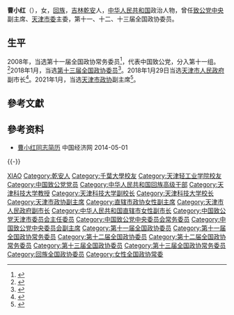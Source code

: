 '''曹小红'''（{{bd|1961年|5月||catIdx=Cao曹}}），女，[[回族|回族]]，[[吉林|吉林]][[乾安|乾安]]人，[[中华人民共和国|中华人民共和国]]政治人物，曾任[[致公党中央|致公党中央]]副主席、[[中国致公党天津市委员会|天津市委]]主委，第十一、十二、十三届全国政协委员。

== 生平 ==
2008年，当选第十一届全国政协常务委员<ref>{{cite news|title=第十一届全国政协委员名单|url=http://www.indaa.com.cn/zt/2009qglh/zxzs/200903/t20090303_127573.html|accessdate=2013-04-09|newspaper=新华社北京1月25日电 中国人民政治协商会议第十一届全国委员会委员名单(共2237人，2008年1月25日政协第十届全国委员会常务委员会第二十次会议通过)|date=2008年1月25日|deadurl=yes|archiveurl=https://web.archive.org/web/20130928014403/http://www.indaa.com.cn/zt/2009qglh/zxzs/200903/t20090303_127573.html|archivedate=2013年9月28日|df=}}</ref>，代表中国致公党，分入第十一组。<ref>{{cite news|title=全国政协信息-曹小红|url=http://www.cppcc.gov.cn/CMS/wylibary/showJcwyxtInfoWylibary.action?tabJcwyxt.guid=11W0004010&wytype=wjwy|accessdate=2013-04-11|newspaper=全国政协委员会|archive-url=https://web.archive.org/web/20140808045728/http://www.cppcc.gov.cn/CMS/wylibary/showJcwyxtInfoWylibary.action?tabJcwyxt.guid=11W0004010&wytype=wjwy|archive-date=2014-08-08|dead-url=yes}}</ref>2018年1月，当选[[中国人民政治协商会议第十三届全国委员会委员名单|第十三届全国政协委员]]<ref>{{Cite web|url=http://sports.163.com/18/0126/06/D92BRKK400051C89.html|title=中国人民政治协商会议第十三届全国委员会委员名单|accessdate=2018-01-26|last=|work=网易|archive-url=https://web.archive.org/web/20180127143232/http://sports.163.com/18/0126/06/D92BRKK400051C89.html|archive-date=2018-01-27|dead-url=yes}}</ref>。2018年1月29日当选[[天津市人民政府|天津市人民政府]]副市长<ref>{{cite news|title=段春华当选天津市人大常委会主任 张国清当选天津市市长|url=http://www.xinhuanet.com/politics/2018-01/29/c_1122335499.htm|accessdate=2018-01-29|newspaper=新华网|archive-date=2018-01-30|archive-url=https://web.archive.org/web/20180130204301/http://www.xinhuanet.com/politics/2018-01/29/c_1122335499.htm|dead-url=no}}</ref>。2021年1月，当选[[天津市政协|天津市政协]]副主席<ref>{{Cite web|title=曹小红、王建国当选天津市政协副主席 魏大鹏不再担任|url=http://district.ce.cn/newarea/sddy/202101/29/t20210129_36273165.shtml|publisher=中国经济网|accessdate=2022-04-16|archive-date=2021-03-10|archive-url=https://web.archive.org/web/20210310020629/http://district.ce.cn/newarea/sddy/202101/29/t20210129_36273165.shtml}}</ref>。

== 參考文獻 ==
{{reflist}}

== 參考资料 ==
* [http://district.ce.cn/newarea/sddy/201302/02/t20130202_24089325.shtml 曹小红同志简历]{{Wayback|url=http://district.ce.cn/newarea/sddy/201302/02/t20130202_24089325.shtml |date=20140502005533 }} 中国经济网 2014-05-01

{{-}}
{{start box}}
{{s-ppo|{{PRC}}[[民主党派|民主党派]]}}
{{s-before|[[程津培|程津培]]}}
{{s-title|[[中国致公党天津市委员会|中国致公党天津市委员会]]主任委员|2007年7月－}}
{{s-inc}}
{{s-edu}}
{{s-before|[[魏大鹏|魏大鹏]]}}
{{s-title|[[天津科技大学|天津科技大学]]校长|2006年4月－2013年3月}}
{{s-after|[[王硕_(食品科学家)|王硕]]}}
{{end box}}

{{天津市领导人}}
{{Navboxes 
| title  = 曹小红在[[中国致公党|中国致公党]]的职务
| list1  =
{{中国致公党第十三届中央委员会}}
{{中国致公党第十四届中央委员会}}
{{中国致公党第十五届中央委员会}}
}}

{{Authority control}}
{{DEFAULTSORT:Cao曹}}
[[Category:曹姓|XIAO]]
[[Category:乾安人|Category:乾安人]]
[[Category:千葉大學校友|Category:千葉大學校友]]
[[Category:天津轻工业学院校友|Category:天津轻工业学院校友]]
[[Category:中国致公党党员|Category:中国致公党党员]]
[[Category:中华人民共和国回族高级干部|Category:中华人民共和国回族高级干部]]
[[Category:天津科技大学教授|Category:天津科技大学教授]]
[[Category:天津科技大学副校长|Category:天津科技大学副校长]]
[[Category:天津科技大学校长|Category:天津科技大学校长]]
[[Category:天津市政协副主席|Category:天津市政协副主席]]
[[Category:直辖市政协女性副主席|Category:直辖市政协女性副主席]]
[[Category:天津市人民政府副市长|Category:天津市人民政府副市长]]
[[Category:中华人民共和国直辖市女性副市长|Category:中华人民共和国直辖市女性副市长]]
[[Category:中国致公党天津市委员会主任委员|Category:中国致公党天津市委员会主任委员]]
[[Category:中国致公党中央委员会常务委员|Category:中国致公党中央委员会常务委员]]
[[Category:中国致公党中央委员会副主席|Category:中国致公党中央委员会副主席]]
[[Category:第十一届全国政协委员|Category:第十一届全国政协委员]]
[[Category:第十一届全国政协常务委员|Category:第十一届全国政协常务委员]]
[[Category:第十二届全国政协委员|Category:第十二届全国政协委员]]
[[Category:第十二届全国政协常务委员|Category:第十二届全国政协常务委员]]
[[Category:第十三届全国政协委员|Category:第十三届全国政协委员]]
[[Category:第十三届全国政协常务委员|Category:第十三届全国政协常务委员]]
[[Category:回族全国政协委员|Category:回族全国政协委员]]
[[Category:女性全国政协常委|Category:女性全国政协常委]]